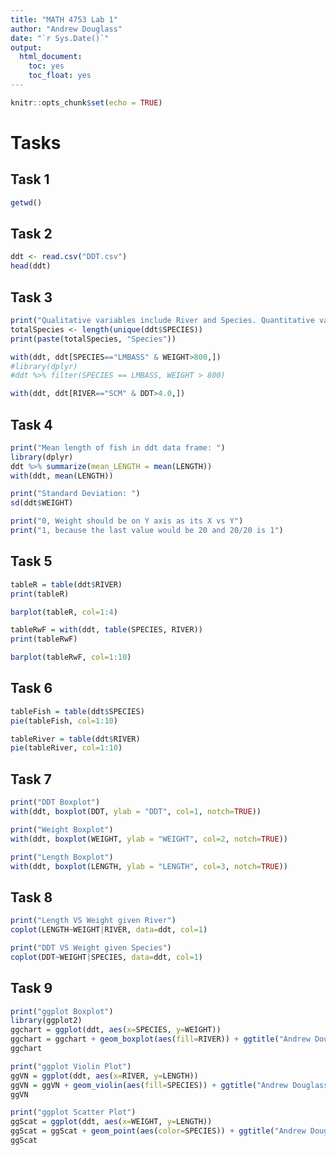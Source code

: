 ```yaml
---
title: "MATH 4753 Lab 1"
author: "Andrew Douglass"
date: "`r Sys.Date()`"
output: 
  html_document:
    toc: yes
    toc_float: yes
---
```


```r
knitr::opts_chunk$set(echo = TRUE)
```


# Tasks

## Task 1

```r
getwd()
```

## Task 2

```r
ddt <- read.csv("DDT.csv")
head(ddt)
```

## Task 3

```r
print("Qualitative variables include River and Species. Quantitative variables inlcude Mile, Length, Weight, and DDT")
totalSpecies <- length(unique(ddt$SPECIES))
print(paste(totalSpecies, "Species"))

with(ddt, ddt[SPECIES=="LMBASS" & WEIGHT>800,])
#library(dplyr)
#ddt %>% filter(SPECIES == LMBASS, WEIGHT > 800) 

with(ddt, ddt[RIVER=="SCM" & DDT>4.0,])
```

## Task 4

```r
print("Mean length of fish in ddt data frame: ")
library(dplyr)
ddt %>% summarize(mean_LENGTH = mean(LENGTH))
with(ddt, mean(LENGTH))

print("Standard Deviation: ")
sd(ddt$WEIGHT)

print("0, Weight should be on Y axis as its X vs Y")
print("1, because the last value would be 20 and 20/20 is 1")
```

## Task 5

```r
tableR = table(ddt$RIVER)
print(tableR)

barplot(tableR, col=1:4)

tableRwF = with(ddt, table(SPECIES, RIVER))
print(tableRwF)

barplot(tableRwF, col=1:10)
```

## Task 6

```r
tableFish = table(ddt$SPECIES)
pie(tableFish, col=1:10)

tableRiver = table(ddt$RIVER)
pie(tableRiver, col=1:10)
```

## Task 7

```r
print("DDT Boxplot")
with(ddt, boxplot(DDT, ylab = "DDT", col=1, notch=TRUE))

print("Weight Boxplot")
with(ddt, boxplot(WEIGHT, ylab = "WEIGHT", col=2, notch=TRUE))

print("Length Boxplot")
with(ddt, boxplot(LENGTH, ylab = "LENGTH", col=3, notch=TRUE))
```

## Task 8

```r
print("Length VS Weight given River")
coplot(LENGTH~WEIGHT|RIVER, data=ddt, col=1)

print("DDT VS Weight given Species")
coplot(DDT~WEIGHT|SPECIES, data=ddt, col=1)
```

## Task 9

```r
print("ggplot Boxplot")
library(ggplot2)
ggchart = ggplot(ddt, aes(x=SPECIES, y=WEIGHT))
ggchart = ggchart + geom_boxplot(aes(fill=RIVER)) + ggtitle("Andrew Douglass")
ggchart

print("ggplot Violin Plot")
ggVN = ggplot(ddt, aes(x=RIVER, y=LENGTH))
ggVN = ggVN + geom_violin(aes(fill=SPECIES)) + ggtitle("Andrew Douglass")
ggVN

print("ggplot Scatter Plot")
ggScat = ggplot(ddt, aes(x=WEIGHT, y=LENGTH))
ggScat = ggScat + geom_point(aes(color=SPECIES)) + ggtitle("Andrew Douglass")
ggScat
```


